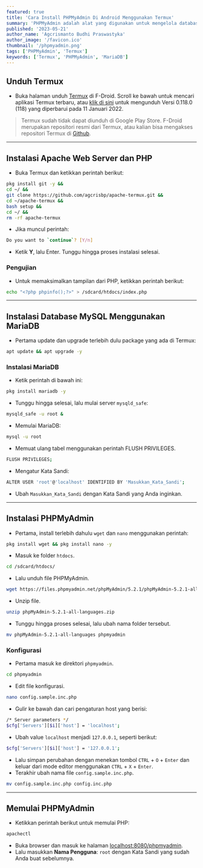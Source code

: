 ```yaml
---
featured: true
title: 'Cara Install PHPMyAdmin Di Android Menggunakan Termux'
summary: 'PHPMyAdmin adalah alat yang digunakan untuk mengelola database yang dapat diakses melalui web.'
published: '2023-05-21'
author_name: 'Agcrismanto Budhi Praswastyka'
author_image: '/favicon.ico'
thumbnail: '/phpmyadmin.png'
tags: ['PHPMyAdmin', 'Termux']
keywords: ['Termux', 'PHPMyAdmin', 'MariaDB']
---
```

## Unduh Termux
- Buka halaman unduh <a href="https://f-droid.org/en/packages/com.termux/" target="_blank">Termux</a> di F-Droid. Scroll ke bawah untuk mencari aplikasi Termux terbaru, atau <a href="https://f-droid.org/repo/com.termux_118.apk" target="_blank">klik di sini</a> untuk mengunduh Versi 0.118.0 (118) yang diperbarui pada 11 Januari 2022.

> Termux sudah tidak dapat diunduh di Google Play Store. F-Droid merupakan repositori resmi dari Termux, atau kalian bisa mengakses repositori Termux di <a href="https://github.com/termux/termux-app/releases" target="_blank">Github</a>.

---
## Instalasi Apache Web Server dan PHP
- Buka Termux dan ketikkan perintah berikut:

```bash
pkg install git -y && 
cd ~/ && 
git clone https://github.com/agcrisbp/apache-termux.git && 
cd ~/apache-termux && 
bash setup && 
cd ~/ && 
rm -rf apache-termux
```

- Jika muncul perintah:
```bash
Do you want to `continue`? [Y/n]
```
- Ketik **Y**, lalu Enter. Tunggu hingga proses instalasi selesai.

### Pengujian
- Untuk memaksimalkan tampilan dari PHP, ketikkan perintah berikut:
```bash
echo "<?php phpinfo();?>" > /sdcard/htdocs/index.php
```

---
## Instalasi Database MySQL Menggunakan MariaDB
- Pertama update dan upgrade terlebih dulu package yang ada di Termux:
```bash
apt update && apt upgrade -y
```

### Instalasi MariaDB
- Ketik perintah di bawah ini:
```bash 
pkg install mariadb -y
```
- Tunggu hingga selesai, lalu mulai server `mysqld_safe`:
```bash
mysqld_safe -u root &
```
- Memulai MariaDB:
```bash
mysql -u root
```
- Memuat ulang tabel menggunakan perintah FLUSH PRIVILEGES.
```bash
FLUSH PRIVILEGES;
```
- Mengatur Kata Sandi:
```bash
ALTER USER 'root'@'localhost' IDENTIFIED BY 'Masukkan_Kata_Sandi';
```
- Ubah `Masukkan_Kata_Sandi` dengan Kata Sandi yang Anda inginkan.

---
## Instalasi PHPMyAdmin
- Pertama, install terlebih dahulu `wget` dan `nano` menggunakan perintah:
```bash
pkg install wget && pkg install nano -y
```
- Masuk ke folder `htdocs`.
```bash
cd /sdcard/htdocs/
```
- Lalu unduh file PHPMyAdmin.
```bash
wget https://files.phpmyadmin.net/phpMyAdmin/5.2.1/phpMyAdmin-5.2.1-all-languages.zip
```
- Unzip file.
```bash
unzip phpMyAdmin-5.2.1-all-languages.zip
```
- Tunggu hingga proses selesai, lalu ubah nama folder tersebut.
```bash
mv phpMyAdmin-5.2.1-all-languages phpmyadmin
```

### Konfigurasi
- Pertama masuk ke direktori `phpmyadmin`.
```bash
cd phpmyadmin
```
- Edit file konfigurasi.
```bash
nano config.sample.inc.php
```
- Gulir ke bawah dan cari pengaturan host yang berisi:
```bash
/* Server parameters */
$cfg['Servers'][$i]['host'] = 'localhost';
```
- Ubah value `localhost` menjadi `127.0.0.1`, seperti berikut:
```bash
$cfg['Servers'][$i]['host'] = '127.0.0.1';
```
- Lalu simpan perubahan dengan menekan tombol `CTRL` + `O` + `Enter` dan keluar dari mode editor menggunakan `CTRL` + `X` + `Enter`.
- Terakhir ubah nama file `config.sample.inc.php`.
```bash
mv config.sample.inc.php config.inc.php
```

---
## Memulai PHPMyAdmin
- Ketikkan perintah berikut untuk memulai PHP:
```bash
apachectl
```
- Buka browser dan masuk ke halaman <a href="http://localhost:8080/phpmyadmin" target="_blank">localhost:8080/phpmyadmin</a>.
- Lalu masukkan **Nama Pengguna**: `root` dengan Kata Sandi yang sudah Anda buat sebelumnya.